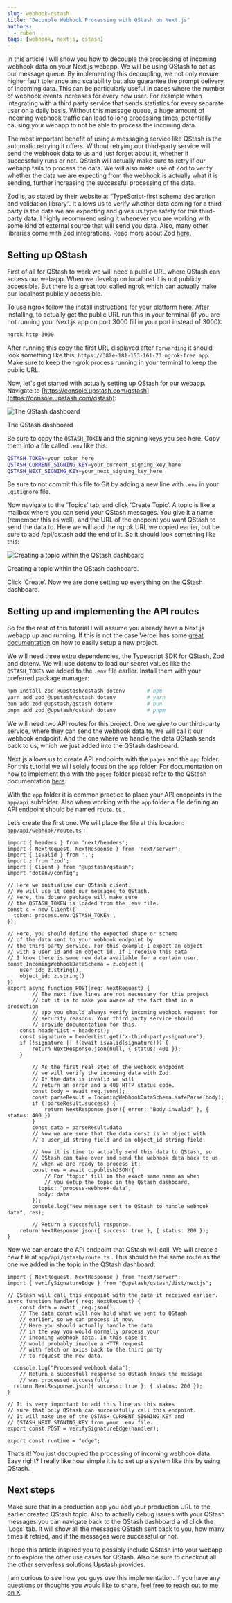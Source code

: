 ```yaml
---
slug: webhook-qstash
title: "Decouple Webhook Processing with QStash on Next.js"
authors:
  - ruben
tags: [webhook, nextjs, qstash]
---
```



In this article I will show you how to decouple the processing of incoming webhook data on your Next.js webapp. We will be using QStash to act as our message queue. By implementing this decoupling, we not only ensure higher fault tolerance and scalability but also guarantee the prompt delivery of incoming data. This can be particularly useful in cases where the number of webhook events increases for every new user. For example when integrating with a third party service that sends statistics for every separate user on a daily basis. Without this message queue, a huge amount of incoming webhook traffic can lead to long processing times, potentially causing your webapp to not be able to process the incoming data.

The most important benefit of using a messaging service like QStash is the automatic retrying it offers. Without retrying our third-party service will send the webhook data to us and just forget about it, whether it successfully runs or not. QStash will actually make sure to retry if our webapp fails to process the data. We will also make use of Zod to verify whether the data we are expecting from the webhook is actually what it is sending, further increasing the successful processing of the data.

Zod is, as stated by their website a: “TypeScript-first schema declaration and validation library”. It allows us to verify whether data coming for a third-party is the data we are expecting and gives us type safety for this third-party data. I highly recommend using it whenever you are working with some kind of external source that will send you data. Also, many other libraries come with Zod integrations. Read more about Zod [here](https://zod.dev/).

## Setting up QStash

First of all for QStash to work we will need a public URL where QStash can access our webapp. When we develop on localhost it is not publicly accessible. But there is a great tool called ngrok which can actually make our localhost publicly accessible.

To use ngrok follow the install instructions for your platform [here](https://ngrok.com/download). After installing, to actually get the public URL run this in your terminal (if you are not running your Next.js app on port 3000 fill in your port instead of 3000):

```bash
ngrok http 3000
```

After running this copy the first URL displayed after `Forwarding` it should look something like this: `https://38le-181-153-161-73.ngrok-free.app`. Make sure to keep the ngrok process running in your terminal to keep the public URL.

Now, let's get started with actually setting up QStash for our webapp. Navigate to [https://console.upstash.com/qstash](https://console.upstash.com/qstash):

![The QStash dashboard](/blog/webhook-qstash/qstash.png)

The QStash dashboard

Be sure to copy the `QSTASH_TOKEN` and the signing keys you see here. Copy them into a file called `.env` like this:

```bash
QSTASH_TOKEN=your_token_here
QSTASH_CURRENT_SIGNING_KEY=your_current_signing_key_here
QSTASH_NEXT_SIGNING_KEY=your_next_signing_key_here
```

Be sure to not commit this file to Git by adding a new line with `.env` in your `.gitignore` file.

Now navigate to the ‘Topics’ tab, and click ‘Create Topic’. A topic is like a mailbox where you can send your QStash messages. You give it a name (remember this as well), and the URL of the endpoint you want QStash to send the data to. Here we will add the ngrok URL we copied earlier, but be sure to add /api/qstash add the end of it. So it should look something like this:

![Creating a topic within the QStash dashboard](/blog/webhook-qstash/topic.png)

Creating a topic within the QStash dashboard.

Click ‘Create’. Now we are done setting up everything on the QStash dashboard.

## Setting up and implementing the API routes

So for the rest of this tutorial I will assume you already have a Next.js webapp up and running. If this is not the case Vercel has some [great documentation](https://nextjs.org/docs/app/api-reference/create-next-app) on how to easily setup a new project.

We will need three extra dependencies, the Typescript SDK for QStash, Zod and dotenv. We will use dotenv to load our secret values like the `QSTASH_TOKEN` we added to the `.env` file earlier. Install them with your preferred package manager:

```bash
npm install zod @upstash/qstash dotenv       # npm
yarn add zod @upstash/qstash dotenv          # yarn
bun add zod @upstash/qstash dotenv           # bun
pnpm add zod @upstash/qstash dotenv          # pnpm
```

We will need two API routes for this project. One we give to our third-party service, where they can send the webhook data to, we will call it our webhook endpoint. And the one where we handle the data QStash sends back to us, which we just added into the QStash dashboard.

Next.js allows us to create API endpoints with the `pages` and the `app` folder. For this tutorial we will solely focus on the `app` folder. For documentation on how to implement this with the `pages` folder please refer to the QStash documentation [here](https://upstash.com/docs/qstash/quickstarts/vercel-nextjs).

With the `app` folder it is common practice to place your API endpoints in the `app/api` subfolder. Also when working with the `app` folder a file defining an API endpoint should be named `route.ts` .

Let’s create the first one. We will place the file at this location: `app/api/webhook/route.ts` :

```tsx
import { headers } from 'next/headers';
import { NextRequest, NextResponse } from 'next/server';
import { isValid } from '.';
import z from 'zod';
import { Client } from "@upstash/qstash";
import "dotenv/config";

// Here we initialise our QStash client.
// We will use it send our messages to QStash.
// Here, the dotenv package will make sure
// the QSTASH_TOKEN is loaded from the .env file.
const c = new Client({
  token: process.env.QSTASH_TOKEN!,
});

// Here, you should define the expected shape or schema
// of the data sent to your webhook endpoint by
// the third-party service. For this example I expect an object
// with a user id and an object id. If I receive this data
// I know there is some new data available for a certain user.
const IncomingWebhookDataSchema = z.object({
	user_id: z.string(),
	object_id: z.string()
})
export async function POST(req: NextRequest) {
		// The next five lines are not necessary for this project
		// but it is to make you aware of the fact that in a production
		// app you should always verify incoming webhook request for
		// security reasons. Your third party service should
		// provide documentation for this.
    const headerList = headers();
    const signature = headerList.get('x-third-party-signature');
    if (!signature || !(await isValid(signature))) {
        return NextResponse.json(null, { status: 401 });
    }

		// As the first real step of the webhook endpoint
		// we will verify the incoming data with Zod.
		// If the data is invalid we will
		// return an error and a 400 HTTP status code.
		const body = await req.json();
		const parseResult = IncomingWebhookDataSchema.safeParse(body);
		if (!parseResult.success) {
			return NextResponse.json({ error: "Body invalid" }, { status: 400 })
		}
		const data = parseResult.data
		// Now we are sure that the data const is an object with
		// a user_id string field and an object_id string field.

		// Now it is time to actually send this data to QStash, so
		// QStash can take over and send the webhook data back to us
		// when we are ready to process it:
		const res = await c.publishJSON({
			// For 'topic' fill in the exact same name as when
			// you setup the topic in the QStash dashboard.
		  topic: "process-webhook-data",
		  body: data
		});
		console.log("New message sent to QStash to handle webhook data", res);

		// Return a succesfull response.
    return NextResponse.json({ success: true }, { status: 200 });
}
```

Now we can create the API endpoint that QStash will call. We will create a new file at `app/api/qstash/route.ts` . This should be the same route as the one we added in the topic in the QStash dashboard.

```tsx
import { NextRequest, NextResponse } from "next/server";
import { verifySignatureEdge } from "@upstash/qstash/dist/nextjs";

// QStash will call this endpoint with the data it received earlier.
async function handler(_req: NextRequest) {
	const data = await _req.json();
	// The data const will now hold what we sent to QStash
	// earlier, so we can process it now.
	// Here you should actually handle the data
	// in the way you would normally process your
	// incoming webhook data. In this case it
	// would probably involve a HTTP request
	// with fetch or axios back to the third party
	// to request the new data.

  console.log("Processed webhook data");
	// Return a succesfull response so QStash knows the message
	// was processed successfully.
  return NextResponse.json({ success: true }, { status: 200 });
}

// It is very important to add this line as this makes
// sure that only QStash can successfully call this endpoint.
// It will make use of the QSTASH_CURRENT_SIGNING_KEY and
// QSTASH_NEXT_SIGNING_KEY from your .env file.
export const POST = verifySignatureEdge(handler);

export const runtime = "edge";
```

That’s it! You just decoupled the processing of incoming webhook data. Easy right? I really like how simple it is to set up a system like this by using QStash.

## Next steps

Make sure that in a production app you add your production URL to the earlier created QStash topic. Also to actually debug issues with your QStash messages you can navigate back to the QStash dashboard and click the ‘Logs’ tab. It will show all the messages QStash sent back to you, how many times it retried, and if the messages were successful or not.

I hope this article inspired you to possibly include QStash into your webapp or to explore the other use cases for QStash. Also be sure to checkout all the other serverless solutions Upstash provides.

I am curious to see how you guys use this implementation. If you have any questions or thoughts you would like to share, [feel free to reach out to me on X](https://twitter.com/rubenpdegroot).